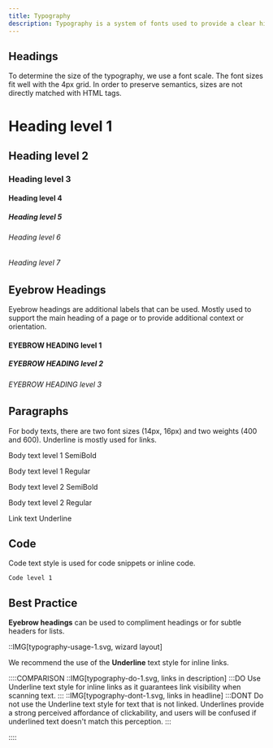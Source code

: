 ```yaml
---
title: Typography
description: Typography is a system of fonts used to provide a clear hierarchy, organize information, and to assist users during the product journey.
---
```


## Headings

To determine the size of the typography, we use a font scale. The font sizes fit well with the 4px grid. In order to preserve semantics, sizes are not directly matched with HTML tags.

<Preview align="start">
  <div class="u-flex u-flex-vertical u-cross-start u-gap-24">
    <h1 class="heading-level-1">Heading level 1</h1>
    <h2 class="heading-level-2">Heading level 2</h2>
    <h3 class="heading-level-3">Heading level 3</h3>
    <h4 class="heading-level-4">Heading level 4</h4>
    <h5 class="heading-level-5">Heading level 5</h5>
    <h6 class="heading-level-6">Heading level 6</h6>
    <h6 class="heading-level-7">Heading level 7</h6>
  </div>
</Preview>

## Eyebrow Headings

Eyebrow headings are additional labels that can be used. Mostly used to support the main heading of a page or to provide additional context or orientation.

<Preview align="start">
  <div class="u-grid u-gap-24">
    <h4 class="eyebrow-heading-1">EYEBROW HEADING level 1</h4>
    <h5 class="eyebrow-heading-2">EYEBROW HEADING level 2</h5>
    <h6 class="eyebrow-heading-3">EYEBROW HEADING level 3</h6>
  </div>
</Preview>

## Paragraphs

For body texts, there are two font sizes (14px, 16px) and two weights (400 and 600). Underline is mostly used for links.

<Preview align="start">
  <div class="u-grid u-gap-24">
    <p class="u-bold">Body text level 1 SemiBold</p>
    <p>Body text level 1 Regular</p>
    <p class="u-bold">Body text level 2 SemiBold</p>
    <p>Body text level 2 Regular</p>
    <a class="link">Link text Underline</a>
  </div>
</Preview>

## Code

Code text style is used for code snippets or inline code.

<Preview align="start">
  <div class="u-grid u-gap-24">
    <code class="inline-code">Code level 1</code>
  </div>
</Preview>

## Best Practice

<b>Eyebrow headings</b> can be used to compliment headings or for subtle headers
for lists.
<br />

::IMG[typography-usage-1.svg, wizard layout]

<p class="u-margin-block-start-52">
  We recommend the use of the <b>Underline</b> text style for inline links.
</p>

::::COMPARISON
::IMG[typography-do-1.svg, links in description]
:::DO
Use Underline text style for inline links as it guarantees link visibility when scanning text.
:::
::IMG[typography-dont-1.svg, links in headline]
:::DONT
Do not use the Underline text style for text that is not linked. Underlines provide a strong perceived affordance of clickability, and users will be confused if underlined text doesn't match this perception.
:::

::::
